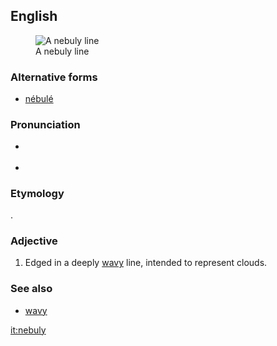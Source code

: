 ==English==
[[Image:Araldiz Manno 221Q.png|thumb|A nebuly line]]

===Alternative forms===
* [[nébulé]]

===Pronunciation===
* {{a|RP|US}} {{IPA|/ˈnɛbjʊli/|lang=en}}
* {{audio|en-us-nebuly.ogg|Audio (US)|lang=en}}

===Etymology===
{{etyl|fr|en}} {{term|nébulé|lang=fr}}.

===Adjective===
{{en-adj|-}}

# {{context|heraldry|lang=en}} Edged in a deeply [[wavy]] line, intended to represent clouds.

===See also===
* [[wavy]]

[[it:nebuly]]
